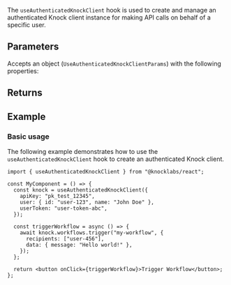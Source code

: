 The `useAuthenticatedKnockClient` hook is used to create and manage an authenticated Knock client instance for making API calls on behalf of a specific user.

## Parameters

Accepts an object (`UseAuthenticatedKnockClientParams`) with the following properties:

<Attributes>
  <Attribute
    name="apiKey"
    type="string"
    description="The public API key for the environment."
  />
  <Attribute
    name="user"
    type="UserIdentificationOptions"
    description="User identification data including id and optional properties."
  />
  <Attribute
    name="userToken"
    type="string"
    description="The user token for the authenticated user."
  />
  <Attribute
    name="options"
    type="AuthenticatedKnockClientOptions"
    description="Optional configuration for the authenticated Knock client."
  />
</Attributes>

## Returns

<Attributes>
  <Attribute
    name="knock"
    type="Knock"
    description="The authenticated Knock client instance."
  />
</Attributes>

## Example

### Basic usage

The following example demonstrates how to use the `useAuthenticatedKnockClient` hook to create an authenticated Knock client.

```tsx
import { useAuthenticatedKnockClient } from "@knocklabs/react";

const MyComponent = () => {
  const knock = useAuthenticatedKnockClient({
    apiKey: "pk_test_12345",
    user: { id: "user-123", name: "John Doe" },
    userToken: "user-token-abc",
  });

  const triggerWorkflow = async () => {
    await knock.workflows.trigger("my-workflow", {
      recipients: ["user-456"],
      data: { message: "Hello world!" },
    });
  };

  return <button onClick={triggerWorkflow}>Trigger Workflow</button>;
};
```
